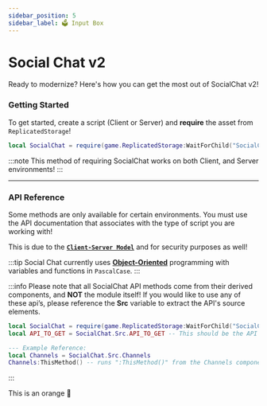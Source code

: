 ```yaml
---
sidebar_position: 5
sidebar_label: 🗳 Input Box
---
```



# Social Chat v2

Ready to modernize? Here's how you can get the most out of SocialChat v2!

### Getting Started

To get started, create a script (Client or Server) and **require** the asset from ``ReplicatedStorage``!
```lua
local SocialChat = require(game.ReplicatedStorage:WaitForChild("SocialChat"));
```

:::note
This method of requiring SocialChat works on both Client, and Server environments!
:::

---
### API Reference
Some methods are only available for certain environments. You must use the
API documentation that associates with the type of script you are working
with!

This is due to the [**`Client-Server Model`**](https://create.roblox.com/docs/projects/client-server) and
for security purposes as well!

:::tip
Social Chat currently uses [**Object-Oriented**](https://devforum.roblox.com/t/all-about-object-oriented-programming/8585)
programming with variables and functions in `PascalCase`.
:::


:::info
Please note that all SocialChat API methods come from their derived components, and **NOT** the module itself!
If you would like to use any of these api’s, please reference the **Src** variable to extract
the API's source elements.

```lua title="Example:"
local SocialChat = require(game.ReplicatedStorage:WaitForChild("SocialChat"));
local API_TO_GET = SocialChat.Src.API_TO_GET -- This should be the API component you are trying to use

--- Example Reference:
local Channels = SocialChat.Src.Channels
Channels:ThisMethod() -- runs ":ThisMethod()" from the Channels component!
```
:::

<Tabs>
  <TabItem value="apple" label="Server">
    
  </TabItem>
  <TabItem value="orange" label="Client">
    This is an orange 🍊
  </TabItem>
</Tabs>